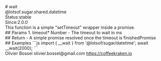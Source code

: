 <div class="docmap-mdx">
# wait
<div class="_namespace">@lotsof.sugar.shared.datetime</div>
<div class="_metas">
<div class="_status"><span class="_status-label">Status:</span><span class="_status-value -stable">stable</span></div>
<div class="_since"><span class="_since-label">Since:</span><span class="_since-value">2.0.0</span></div>
</div>
<div class="_description">
This function is a simple "setTimeout" wrapper inside a promise.
</div>
<div class="_params">
## Params
1. <span class="_name">timeout<span class="_required">*</span></span><span class="_default"></span> <span class="_type">Number</span>
   - The timeout to wait in ms
</div>
<div class="_return">
## Return
- <span class="_description">A simple promise resolved once the timeout is finished</span><span class="_default"></span><span class="_type">Promise</span>
</div>
<div class="_examples">
## Examples
```js
import { __wait } from '@lotsof/sugar/datetime';
await __wait(2000);
```
</div>
<div class="_author">
<span class="_name">Olivier Bossel</span>
<span class="_email">olivier.bossel@gmail.com</span>
<a href="https://coffeekraken.io" target="_blank" class="_url">https://coffeekraken.io</a>
</div>
</div>